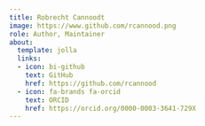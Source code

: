 ```yaml
---
title: Robrecht Cannoodt
image: https://www.github.com/rcannood.png
role: Author, Maintainer
about:
  template: jolla
  links:
  - icon: bi-github
    text: GitHub
    href: https://github.com/rcannood
  - icon: fa-brands fa-orcid
    text: ORCID
    href: https://orcid.org/0000-0003-3641-729X
---
```


